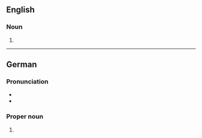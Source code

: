 ==English==

===Noun===
{{en-noun}}

# {{syn of|en|Oldenburger||breed of horse}}

----

==German==
{{wikipedia}}
{{wikipedia|lang=de}}

===Pronunciation===
* {{IPA|de|/ˈɔldənˌbʊʁk/|[ˈɔldn̩ˌbʊʁk]}}
* {{audio|de|De-Oldenburg.ogg|Audio}}

===Proper noun===
{{de-proper noun|toponym}}

# {{place|de|independent city|s/Lower Saxony|c/Germany|t1=Oldenburg}}
